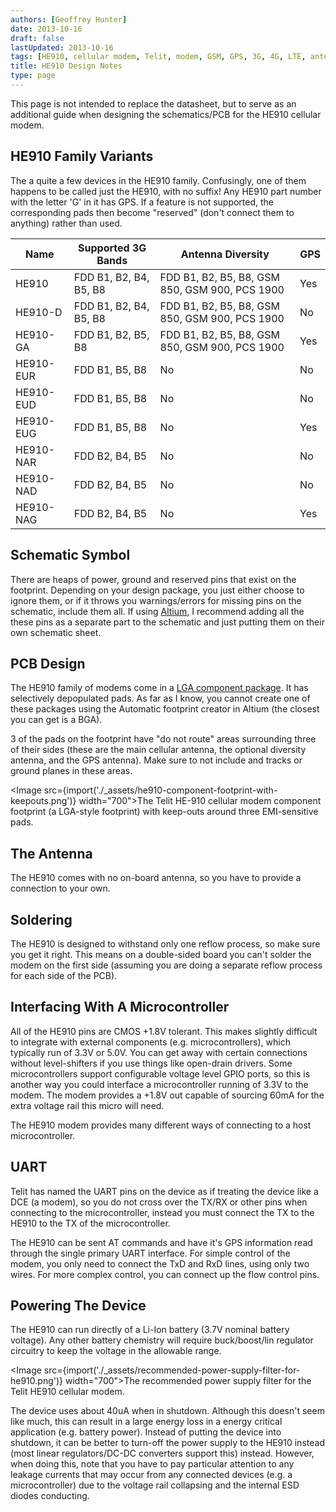 ```yaml
---
authors: [Geoffrey Hunter]
date: 2013-10-16
draft: false
lastUpdated: 2013-10-16
tags: [HE910, cellular modem, Telit, modem, GSM, GPS, 3G, 4G, LTE, antenna, soldering, power supply, UART, power supply filter]
title: HE910 Design Notes
type: page
---
```



This page is not intended to replace the datasheet, but to serve as an additional guide when designing the schematics/PCB for the HE910 cellular modem.

## HE910 Family Variants

The a quite a few devices in the HE910 family. Confusingly, one of them happens to be called just the HE910, with no suffix! Any HE910 part number with the letter 'G' in it has GPS. If a feature is not supported, the corresponding pads then become "reserved" (don't connect them to anything) rather than used.

<table>
  <thead>
    <tr>
      <th>Name</th>
      <th>Supported 3G Bands</th>
      <th>Antenna Diversity</th>
      <th>GPS</th>
    </tr>
  </thead>
<tbody>
<tr>
<td>HE910</td>
<td>FDD B1, B2, B4, B5, B8</td>
<td>FDD B1, B2, B5, B8, GSM 850, GSM 900, PCS 1900</td>
<td>Yes</td>
</tr>
<tr>
<td>HE910-D</td>
<td>FDD B1, B2, B4, B5, B8</td>
<td>FDD B1, B2, B5, B8, GSM 850, GSM 900, PCS 1900</td>
<td>No</td>
</tr>
<tr>
<td>HE910-GA</td>
<td>FDD B1, B2, B5, B8</td>
<td>FDD B1, B2, B5, B8, GSM 850, GSM 900, PCS 1900</td>
<td>Yes</td>
</tr>
<tr>
<td>HE910-EUR</td>
<td>FDD B1, B5, B8</td>
<td>No</td>
<td>No</td>
</tr>
<tr>
<td>HE910-EUD</td>
<td>FDD B1, B5, B8</td>
<td>No</td>
<td>No</td>
</tr>
<tr>
<td>HE910-EUG</td>
<td>FDD B1, B5, B8</td>
<td>No</td>
<td>Yes</td>
</tr>
<tr>
<td>HE910-NAR</td>
<td>FDD B2, B4, B5</td>
<td>No</td>
<td>No</td>
</tr>
<tr>
<td>HE910-NAD</td>
<td>FDD B2, B4, B5</td>
<td>No</td>
<td>No</td>
</tr>
<tr>
<td>HE910-NAG</td>
<td>FDD B2, B4, B5</td>
<td>No</td>
<td>Yes</td>
</tr>
</tbody>
</table>


## Schematic Symbol

There are heaps of power, ground and reserved pins that exist on the footprint. Depending on your design package, you just either choose to ignore them, or if it throws you warnings/errors for missing pins on the schematic, include them all. If using [Altium](/electronics/general/altium/), I recommend adding all the these pins as a separate part to the schematic and just putting them on their own schematic sheet.

## PCB Design

The HE910 family of modems come in a [LGA component package](/pcb-design/component-packages/lga-component-package/). It has selectively depopulated pads. As far as I know, you cannot create one of these packages using the Automatic footprint creator in Altium (the closest you can get is a BGA).

3 of the pads on the footprint have "do not route" areas surrounding three of their sides (these are the main cellular antenna, the optional diversity antenna, and the GPS antenna). Make sure to not include and tracks or ground planes in these areas.

<Image src={import('./_assets/he910-component-footprint-with-keepouts.png')} width="700">The Telit HE-910 cellular modem component footprint (a LGA-style footprint) with keep-outs around three EMI-sensitive pads.</Image>

## The Antenna

The HE910 comes with no on-board antenna, so you have to provide a connection to your own.

## Soldering

The HE910 is designed to withstand only one reflow process, so make sure you get it right. This means on a double-sided board you can't solder the modem on the first side (assuming you are doing a separate reflow process for each side of the PCB).

## Interfacing With A Microcontroller

All of the HE910 pins are CMOS +1.8V tolerant. This makes slightly difficult to integrate with external components (e.g. microcontrollers), which typically run of 3.3V or 5.0V. You can get away with certain connections without level-shifters if you use things like open-drain drivers. Some microcontrollers support configurable voltage level GPIO ports, so this is another way you could interface a microcontroller running of 3.3V to the modem. The modem provides a +1.8V out capable of sourcing 60mA for the extra voltage rail this micro will need.

The HE910 modem provides many different ways of connecting to a host microcontroller.

## UART

Telit has named the UART pins on the device as if treating the device like a DCE (a modem), so you do not cross over the TX/RX or other pins when connecting to the microcontroller, instead you must connect the TX to the HE910 to the TX of the microcontroller.

The HE910 can be sent AT commands and have it's GPS information read through the single primary UART interface. For simple control of the modem, you only need to connect the TxD and RxD lines, using only two wires. For more complex control, you can connect up the flow control pins.

## Powering The Device

The HE910 can run directly of a Li-Ion battery (3.7V nominal battery voltage). Any other battery chemistry will require buck/boost/lin regulator circuitry to keep the voltage in the allowable range.

<Image src={import('./_assets/recommended-power-supply-filter-for-he910.png')} width="700">The recommended power supply filter for the Telit HE910 cellular modem.</Image>

The device uses about 40uA when in shutdown. Although this doesn't seem like much, this can result in a large energy loss in a energy critical application (e.g. battery power). Instead of putting the device into shutdown, it can be better to turn-off the power supply to the HE910 instead (most linear regulators/DC-DC converters support this) instead. However, when doing this, note that you have to pay particular attention to any leakage currents that may occur from any connected devices (e.g. a microcontroller) due to the voltage rail collapsing and the internal ESD diodes conducting.
